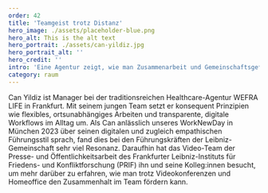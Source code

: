 ```yaml
---
order: 42
title: 'Teamgeist trotz Distanz'
hero_image: ./assets/placeholder-blue.png
hero_alt: This is the alt text
hero_portrait: ./assets/can-yildiz.jpg
hero_portrait_alt: ''
hero_credit: ''
intro: 'Eine Agentur zeigt, wie man Zusammenarbeit und Gemeinschaftsgefühl im Zeitalter von New Work stärkt. Ein Videoporträt.'
category: raum
---
```


Can Yildiz ist Manager bei der traditionsreichen Healthcare-Agentur WEFRA LIFE in Frankfurt. Mit seinem jungen Team setzt er konsequent Prinzipien wie flexibles, ortsunabhängiges Arbeiten und transparente, digitale Workflows im Alltag um. Als Can anlässlich unseres WorkNewDay in München 2023 über seinen digitalen und zugleich empathischen Führungsstil sprach, fand dies bei den Führungskräften der Leibniz-Gemeinschaft sehr viel Resonanz. Daraufhin hat das Video-Team der Presse- und Öffentlichkeitsarbeit des Frankfurter Leibniz-Instituts für Friedens- und Konfliktforschung (PRIF) ihn und seine Kolleg:innen besucht, um mehr darüber zu erfahren, wie man trotz Videokonferenzen und Homeoffice den Zusammenhalt im Team fördern kann.

<Vimeo url="https://vimeo.com/904393571/e91f831560" width="384" height="216" />

